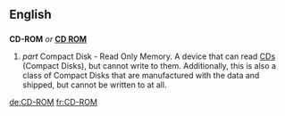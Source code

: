 ==English==

==={{Abbreviation}}===
'''CD-ROM''' ''or'' '''[[CD ROM]]'''
# ''part {{Initialism}}'' Compact Disk - ''{{acronym}}'' Read Only Memory.  A device that can read [[CD]]s (Compact Disks), but cannot write to them.  Additionally, this is also a class of Compact Disks that are manufactured with the data and shipped, but cannot be written to at all.

[[de:CD-ROM]]
[[fr:CD-ROM]]